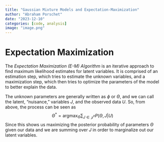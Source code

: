 ```yaml
---
title: "Gaussian Mixture Models and Expectation-Maximization"
author: "Abraham Porschet"
date: "2023-12-10"
categories: [code, analysis]
image: "image.png"
---
```


# Expectation Maximization

The *Expectation Maximization (E-M) Algorithm* is an iterative approach to find maximum likelihood estimates for latent variables. It is comprised of an estimation step, which tries to estimate the unknown variables, and a maximization step, which then tries to optimize the parameters of the model to better explain the data.

The unknown parameters are generally written as $\phi$ or $\Theta$, and we can call the latent, "nuisance," variables $J$, and the observed data $U$. So, from above, the process can be seen as 
$$ \Theta^* = \operatorname*{argmax}_{\Theta} \sum_{J\in\mathcal{J}^n} P(\Theta, J|U) $$ 
Since this shows us maximizing the posterior probability of parameters $\Theta$ given our data and we are summing over $J$ in order to marginalize out our latent variables.

